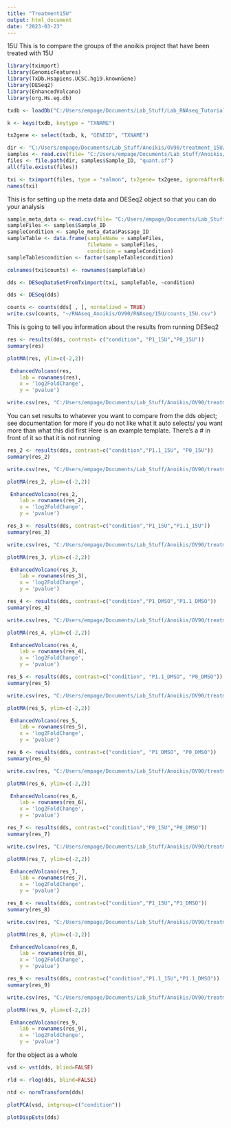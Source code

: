```yaml
---
title: "Treatment15U"
output: html_document
date: "2023-03-23"
---
```

15U 
This is to compare the groups of the anoikis project that have been treated with 15U

```r
library(tximport)
library(GenomicFeatures)
library(TxDb.Hsapiens.UCSC.hg19.knownGene)
library(DESeq2)
library(EnhancedVolcano)
library(org.Hs.eg.db)
```

```r
txdb <- loadDb("C:/Users/empage/Documents/Lab_Stuff/Lab_RNAseq_Tutorial/gencode.v19.annotation.gtf_withproteinids.TxDb")

k <- keys(txdb, keytype = "TXNAME")

tx2gene <- select(txdb, k, "GENEID", "TXNAME")
```


```r
dir <- "C:/Users/empage/Documents/Lab_Stuff/Anoikis/OV90/treatment_15U/quants"  #this is a path that you will change. This is the quants folder from Salmon that should be locally on your computer 
samples <- read.csv(file= "C:/Users/empage/Documents/Lab_Stuff/Anoikis/OV90/treatment_15U/meta_15U_updated.csv") 
files <- file.path(dir, samples$Sample_ID, "quant.sf")
all(file.exists(files))
```

```r
txi <- tximport(files, type = "salmon", tx2gene= tx2gene, ignoreAfterBar= TRUE)
names(txi)
```


This is for setting up the meta data and DESeq2 object so that you can do your analysis 
```r
sample_meta_data <- read.csv(file= "C:/Users/empage/Documents/Lab_Stuff/Anoikis/OV90/treatment_15U/meta_15U_updated.csv") 
sampleFiles <- samples$Sample_ID
sampleCondition <- sample_meta_data$Passage_ID
sampleTable <- data.frame(sampleName = sampleFiles,
                          fileName = sampleFiles,
                          condition = sampleCondition)
sampleTable$condition <- factor(sampleTable$condition)
```


```r
colnames(txi$counts) <- rownames(sampleTable)
```

```r
dds <- DESeqDataSetFromTximport(txi, sampleTable, ~condition)
```

```r
dds <- DESeq(dds)
```

```r
counts <- counts(dds[ , ], normalized = TRUE)
write.csv(counts, "~/RNAseq_Anoikis/OV90/RNAseq/15U/counts_15U.csv")
```

  
This is going to tell you information about the results from running DESeq2 
```r
res <- results(dds, contrast= c("condition", "P1_15U","P0_15U"))
summary(res)
```

```r
plotMA(res, ylim=c(-2,2))
```

```r
 EnhancedVolcano(res,
    lab = rownames(res),
    x = 'log2FoldChange',
    y = 'pvalue')
```
```r
write.csv(res, "C:/Users/empage/Documents/Lab_Stuff/Anoikis/OV90/treatment_15U/res_P0_vs_P1_15U.csv")
```

You can set results to whatever you want to compare from the dds object; see documentation for more if you do not like what it auto selects/ you want more than what this did first 
Here is an example template. There's a # in front of it so that it is not running 
```r
res_2 <- results(dds, contrast=c("condition","P1.1_15U", "P0_15U"))
summary(res_2)
```

```r
write.csv(res, "C:/Users/empage/Documents/Lab_Stuff/Anoikis/OV90/treatment_15U/res_P0_vs_P11_15U.csv")
```

```r
plotMA(res_2, ylim=c(-2,2))
```

```r
 EnhancedVolcano(res_2,
    lab = rownames(res_2),
    x = 'log2FoldChange',
    y = 'pvalue')
```

```r
res_3 <- results(dds, contrast=c("condition","P1_15U","P1.1_15U"))
summary(res_3)
```

```r
write.csv(res, "C:/Users/empage/Documents/Lab_Stuff/Anoikis/OV90/treatment_15U/res_P11_vs_P1_15U.csv")
```

```r
plotMA(res_3, ylim=c(-2,2))
```

```r
 EnhancedVolcano(res_3,
    lab = rownames(res_3),
    x = 'log2FoldChange',
    y = 'pvalue')
```

```r
res_4 <- results(dds, contrast=c("condition","P1_DMSO","P1.1_DMSO"))
summary(res_4)
```

```r
write.csv(res, "C:/Users/empage/Documents/Lab_Stuff/Anoikis/OV90/treatment_15U/res_P11_vs_P1_DMSO.csv")
```

```r
plotMA(res_4, ylim=c(-2,2))
```

```r
 EnhancedVolcano(res_4,
    lab = rownames(res_4),
    x = 'log2FoldChange',
    y = 'pvalue')
```

```r
res_5 <- results(dds, contrast=c("condition", "P1.1_DMSO", "P0_DMSO"))
summary(res_5)
```

```r
write.csv(res, "C:/Users/empage/Documents/Lab_Stuff/Anoikis/OV90/treatment_15U/res_P0_vs_P11_DMSO.csv")
```

```r
plotMA(res_5, ylim=c(-2,2))
```

```r
 EnhancedVolcano(res_5,
    lab = rownames(res_5),
    x = 'log2FoldChange',
    y = 'pvalue')
```

```r
res_6 <- results(dds, contrast=c("condition", "P1_DMSO", "P0_DMSO"))
summary(res_6)
```

```r
write.csv(res, "C:/Users/empage/Documents/Lab_Stuff/Anoikis/OV90/treatment_15U/res_P0_vs_P1_DMSO.csv")
```

```r
plotMA(res_6, ylim=c(-2,2))
```

```r
 EnhancedVolcano(res_6,
    lab = rownames(res_6),
    x = 'log2FoldChange',
    y = 'pvalue')
```

```r
res_7 <- results(dds, contrast=c("condition","P0_15U","P0_DMSO"))
summary(res_7)
```

```r
write.csv(res, "C:/Users/empage/Documents/Lab_Stuff/Anoikis/OV90/treatment_15U/res_P0_DMSO_vs_15U.csv")
```

```r
plotMA(res_7, ylim=c(-2,2))
```

```r
 EnhancedVolcano(res_7,
    lab = rownames(res_7),
    x = 'log2FoldChange',
    y = 'pvalue')
```

```r
res_8 <- results(dds, contrast=c("condition","P1_15U","P1_DMSO"))
summary(res_8)
```

```r
write.csv(res, "C:/Users/empage/Documents/Lab_Stuff/Anoikis/OV90/treatment_15U/res_P1_DMSO_vs_15U.csv")
```

```r
plotMA(res_8, ylim=c(-2,2))
```

```r
 EnhancedVolcano(res_8,
    lab = rownames(res_8),
    x = 'log2FoldChange',
    y = 'pvalue')
```

```r
res_9 <- results(dds, contrast=c("condition","P1.1_15U","P1.1_DMSO"))
summary(res_9)
```

```r
write.csv(res, "C:/Users/empage/Documents/Lab_Stuff/Anoikis/OV90/treatment_15U/res_P11_DMSO_vs_15U.csv")
```

```r
plotMA(res_9, ylim=c(-2,2))
```


```r
 EnhancedVolcano(res_9,
    lab = rownames(res_9),
    x = 'log2FoldChange',
    y = 'pvalue')
```


for the object as a whole  
```r
vsd <- vst(dds, blind=FALSE)
```

```r
rld <- rlog(dds, blind=FALSE)
```

```r
ntd <- normTransform(dds)
```

```r
plotPCA(vsd, intgroup=c("condition"))
```

```r
plotDispEsts(dds)
```

